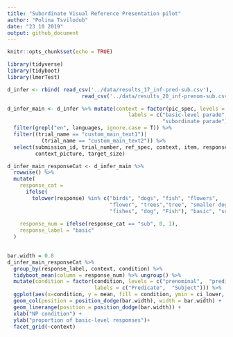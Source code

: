 ```yaml
---
title: "Subordinate Visual Reference Presentation pilot"
author: "Polina Tsvilodub"
date: "23 10 2019"
output: github_document
---
```


```r
knitr::opts_chunk$set(echo = TRUE)
```

```r
library(tidyverse)
library(tidyboot)
library(lmerTest)
```

``` r
d_infer <- rbind( read_csv('../data/results_17_inf-pred-sub.csv'), 
                        read_csv('../data/results_20_inf-prenom-sub.csv')) 

d_infer_main <- d_infer %>% mutate(context = factor(pic_spec, levels = c(0, 1), 
                                       labels = c("basic-level parade", 
                                                  "subordinate parade"))) %>%
  filter(grepl("en", languages, ignore.case = T)) %>%
  filter((trial_name == "custom_main_text1")| 
           (trial_name == "custom_main_text2")) %>%
  select(submission_id, trial_number, ref_spec, context, item, response, condition,
         context_picture, target_size)

d_infer_main_responseCat <- d_infer_main %>%
  rowwise() %>%
  mutate(  
    response_cat =
      ifelse(
        tolower(response) %in% c("birds", "dogs", "fish", "flowers", 
                                 "flower", "trees","tree", "smaller dogs",
                                 "fishes", "dog", "Fish"), "basic", "sub"),
    
    response_num = ifelse(response_cat == "sub", 0, 1),
    response_label = "basic"
  )
  
```

``` r
bar.width = 0.8
d_infer_main_responseCat %>%  
  group_by(response_label, context, condition) %>%
  tidyboot_mean(column = response_num) %>% ungroup() %>% 
  mutate(condition = factor(condition, levels = c("prenominal",  "predicative"), 
                            labels = c("Predicate",  "Subject"))) %>%
  ggplot(aes(x=condition, y = mean, fill = condition, ymin = ci_lower, ymax = ci_upper)) +
  geom_col(position = position_dodge(bar.width), width = bar.width) +
  geom_linerange(position = position_dodge(bar.width)) + 
  xlab("NP condition") +
  ylab("proportion of basic-level responses")+
  facet_grid(~context)  
```